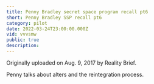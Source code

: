 ```yaml
---
title: Penny Bradley secret space program recall pt6
short: Penny Bradley SSP recall pt6
category: pilot
date: 2022-03-24T23:00:00.000Z
vid: vvvsmw
public: true
description:
---
```

Originally uploaded on Aug. 9, 2017 by Reality Brief.

Penny talks about alters and the reintegration process.
